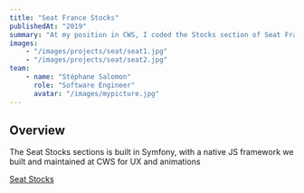 ```yaml
---
title: "Seat France Stocks"
publishedAt: "2019"
summary: "At my position in CWS, I coded the Stocks section of Seat France"
images:
    - "/images/projects/seat/seat1.jpg"
    - "/images/projects/seat/seat2.jpg"
team:
    - name: "Stéphane Salomon"
      role: "Software Engineer"
      avatar: "/images/mypicture.jpg"
---
```


## Overview

The Seat Stocks sections is built in Symfony, with a native JS framework we built and maintained at CWS for UX and animations

[Seat Stocks](https://www.seat.fr/vehicules-en-stock/w/)
